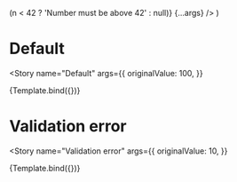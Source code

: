 

<Meta
  title="Components/Input/Number Input"
  decorators={decorators}
/>

  <Grid container direction="column" spacing={1}>
    <Grid item>
      <NumberInput
        getValidationError={n => (n < 42 ? 'Number must be above 42' : null)}
        {...args}
      />
    </Grid>
  </Grid>
)

# Default
<Story
  name="Default"
  args={{
    originalValue: 100,
  }}
>
  {Template.bind({})}
</Story>

# Validation error
<Story
  name="Validation error"
  args={{
    originalValue: 10,
  }}
>
  {Template.bind({})}
</Story>

